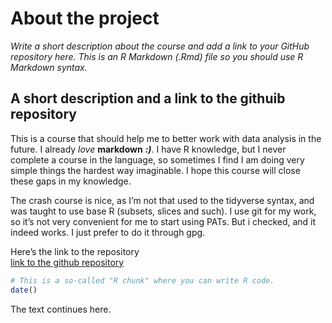 
# About the project

*Write a short description about the course and add a link to your GitHub repository here. This is an R Markdown (.Rmd) file so you should use R Markdown syntax.*

## A short description and a link to the githuib repository

This is a course that should help me to better work with data analysis in the future. I already *love* __markdown__ ***:)***. I have R knowledge, but I never complete a course in the language, so sometimes I find I am doing very simple things the hardest way imaginable. I hope this course will close these gaps in my knowledge.


The crash course is nice, as I'm not that used to the tidyverse syntax, and was taught to use base R (subsets, slices and such).
I use git for my work, so it's not very convenient for me to start using PATs. But i checked, and it indeed works. I just prefer to do it through gpg. 


Here's the link to the repository\
[link to the github repository](https://github.com/crastr/IODS-project)


```r
# This is a so-called "R chunk" where you can write R code.
date()
```
The text continues here.

